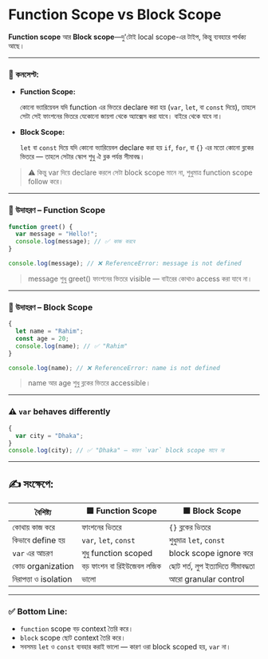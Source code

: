 #  Function Scope vs  Block Scope

**Function scope** আর **Block scope**—দু'টোই local scope-এর টাইপ, কিন্তু ব্যবহারে পার্থক্য আছে।

---

### 🧠 কনসেপ্ট:

- **Function Scope:**
    
    কোনো ভ্যারিয়েবল যদি function এর ভিতরে declare করা হয় (`var`, `let`, বা `const` দিয়ে), তাহলে সেটা সেই ফাংশনের ভিতরে যেকোনো জায়গা থেকে অ্যাক্সেস করা যাবে। বাইরে থেকে যাবে না।
    
- **Block Scope:**
    
    `let` বা `const` দিয়ে যদি কোনো ভ্যারিয়েবল declare করা হয় `if`, `for`, বা `{}` এর মতো কোনো ব্লকের ভিতরে — তাহলে সেটার স্কোপ শুধু ঐ ব্লক পর্যন্ত সীমাবদ্ধ।
    

> ⚠️ কিন্তু var দিয়ে declare করলে সেটা block scope মানে না, শুধুমাত্র function scope follow করে।
> 

---

### 🔹 উদাহরণ – Function Scope

```jsx
function greet() {
  var message = "Hello!";
  console.log(message); // ✅ কাজ করবে
}

console.log(message); // ❌ ReferenceError: message is not defined
```

> message শুধু greet() ফাংশনের ভিতরে visible — বাইরের কোথাও access করা যাবে না।
> 

---

### 🔹 উদাহরণ – Block Scope

```jsx
{
  let name = "Rahim";
  const age = 20;
  console.log(name); // ✅ "Rahim"
}

console.log(name); // ❌ ReferenceError: name is not defined
```

> name আর age শুধু ব্লকের ভিতরে accessible।
> 

---

### ⚠️ `var` behaves differently

```jsx
{
  var city = "Dhaka";
}
console.log(city); // ✅ "Dhaka" — কারণ `var` block scope মানে না
```

---

## ✍️ সংক্ষেপে:

| বৈশিষ্ট্য | 🟦 Function Scope | 🟩 Block Scope |
| --- | --- | --- |
| কোথায় কাজ করে | ফাংশনের ভিতরে | `{}` ব্লকের ভিতরে |
| কিভাবে define হয় | `var`, `let`, `const` | শুধুমাত্র `let`, `const` |
| `var` এর আচরণ | শুধু function scoped | block scope ignore করে |
| কোড organization | বড় ফাংশন বা রিইউজেবল লজিক | ছোট শর্ত, লুপ ইত্যাদিতে সীমাবদ্ধতা |
| নিরাপত্তা ও isolation | ভালো | আরো granular control |

---

### ✅ Bottom Line:

- `function` scope বড় context তৈরি করে।
- `block` scope ছোট context তৈরি করে।
- সবসময় `let` ও `const` ব্যবহার করাই ভালো — কারণ ওরা block scoped হয়, `var` না।